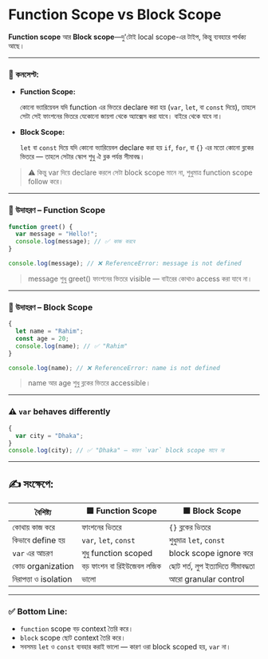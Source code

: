 #  Function Scope vs  Block Scope

**Function scope** আর **Block scope**—দু'টোই local scope-এর টাইপ, কিন্তু ব্যবহারে পার্থক্য আছে।

---

### 🧠 কনসেপ্ট:

- **Function Scope:**
    
    কোনো ভ্যারিয়েবল যদি function এর ভিতরে declare করা হয় (`var`, `let`, বা `const` দিয়ে), তাহলে সেটা সেই ফাংশনের ভিতরে যেকোনো জায়গা থেকে অ্যাক্সেস করা যাবে। বাইরে থেকে যাবে না।
    
- **Block Scope:**
    
    `let` বা `const` দিয়ে যদি কোনো ভ্যারিয়েবল declare করা হয় `if`, `for`, বা `{}` এর মতো কোনো ব্লকের ভিতরে — তাহলে সেটার স্কোপ শুধু ঐ ব্লক পর্যন্ত সীমাবদ্ধ।
    

> ⚠️ কিন্তু var দিয়ে declare করলে সেটা block scope মানে না, শুধুমাত্র function scope follow করে।
> 

---

### 🔹 উদাহরণ – Function Scope

```jsx
function greet() {
  var message = "Hello!";
  console.log(message); // ✅ কাজ করবে
}

console.log(message); // ❌ ReferenceError: message is not defined
```

> message শুধু greet() ফাংশনের ভিতরে visible — বাইরের কোথাও access করা যাবে না।
> 

---

### 🔹 উদাহরণ – Block Scope

```jsx
{
  let name = "Rahim";
  const age = 20;
  console.log(name); // ✅ "Rahim"
}

console.log(name); // ❌ ReferenceError: name is not defined
```

> name আর age শুধু ব্লকের ভিতরে accessible।
> 

---

### ⚠️ `var` behaves differently

```jsx
{
  var city = "Dhaka";
}
console.log(city); // ✅ "Dhaka" — কারণ `var` block scope মানে না
```

---

## ✍️ সংক্ষেপে:

| বৈশিষ্ট্য | 🟦 Function Scope | 🟩 Block Scope |
| --- | --- | --- |
| কোথায় কাজ করে | ফাংশনের ভিতরে | `{}` ব্লকের ভিতরে |
| কিভাবে define হয় | `var`, `let`, `const` | শুধুমাত্র `let`, `const` |
| `var` এর আচরণ | শুধু function scoped | block scope ignore করে |
| কোড organization | বড় ফাংশন বা রিইউজেবল লজিক | ছোট শর্ত, লুপ ইত্যাদিতে সীমাবদ্ধতা |
| নিরাপত্তা ও isolation | ভালো | আরো granular control |

---

### ✅ Bottom Line:

- `function` scope বড় context তৈরি করে।
- `block` scope ছোট context তৈরি করে।
- সবসময় `let` ও `const` ব্যবহার করাই ভালো — কারণ ওরা block scoped হয়, `var` না।